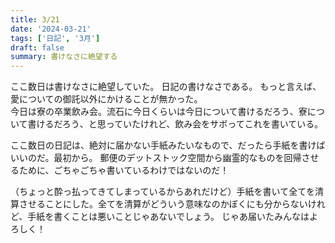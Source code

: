 ```yaml
---
title: 3/21
date: '2024-03-21'
tags: ['日記', '3月']
draft: false
summary: 書けなさに絶望する
---
```

ここ数日は書けなさに絶望していた。
日記の書けなさである。
もっと言えば、愛についての御託以外にかけることが無かった。
<br/>今日は寮の卒業飲み会。流石に今日くらいは今日について書けるだろう、寮について書けるだろう、と思っていたけれど、飲み会をサボってこれを書いている。

ここ数日の日記は、絶対に届かない手紙みたいなもので、だったら手紙を書けばいいのだ。最初から。
郵便のデットストック空間から幽霊的なものを回帰させるために、ごちゃごちゃ書いているわけではないのだ！

（ちょっと酔っ払ってきてしまっているからあれだけど）手紙を書いて全てを清算させることにした。全てを清算がどういう意味なのかぼくにも分からないけれど、手紙を書くことは悪いことじゃあないでしょう。
じゃあ届いたみんなはよろしく！

